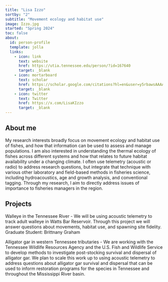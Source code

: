 ```yaml
---
title: "Lisa Izzo"
sortby: "2"
subtitle: "Movement ecology and habitat use"
image: Izzo.jpg
started: "Spring 2024"
toc: false
about:
  id: person-profile
  template: jolla
  links:
    - icon: link
      text: website
      href: https://utia.tennessee.edu/person/?id=167640
      target: _blank
    - icon: mortarboard
      text: scholar
      href: https://scholar.google.com/citations?hl=en&user=y5rbawsAAAAJ
      target: _blank
    - icon: twitter
      text: Twitter
      href: https://x.com/LisaKIzzo
      target: _blank
---
```


::: {#person-profile}
:::

## About me

My research interests broadly focus on movement ecology and habitat use of fishes, and how that information can be used to assess and manage populations. I am also interested in understanding the thermal ecology of fishes across different systems and how that relates to future habitat availability under a changing climate. I often use telemetry (acoustic or radio) to address research questions, but integrate that technique with various other laboratory and field-based methods in fisheries science, including hydroacoustics, age and growth analysis, and conventional tagging. Through my research, I aim to directly address issues of importance to fisheries managers in the region. 

## Projects

Walleye in the Tennessee River - We will be using acoustic telemetry to track adult walleye in Watts Bar Reservoir. Through this project we will answer questions about movements, habitat use, and spawning site fidelity. Graduate Student: Brittnany Graham  

Alligator gar in western Tennessee tributaries - We are working with the Tennessee Wildlife Resources Agency and the U.S. Fish and Wildlife Service to develop methods to investigate post-stocking survival and dispersal of alligator gar. We plan to scale this work up to using acoustic telemetry to address questions about alligator gar survival and dispersal that can be used to inform restoration programs for the species in Tennessee and throughout the Mississippi River basin. 
